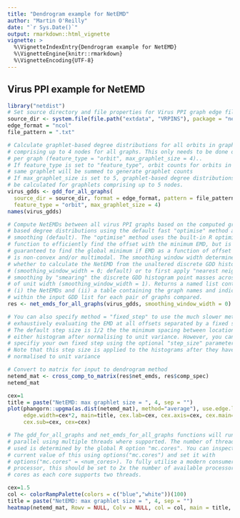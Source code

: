 ```yaml
---
title: "Dendrogram example for NetEMD"
author: "Martin O'Reilly"
date: "`r Sys.Date()`"
output: rmarkdown::html_vignette
vignette: >
  %\VignetteIndexEntry{Dendrogram example for NetEMD}
  %\VignetteEngine{knitr::rmarkdown}
  %\VignetteEncoding{UTF-8}
---
```

## Virus PPI example for NetEMD
```r
library("netdist")
# Set source directory and file properties for Virus PPI graph edge files
source_dir <- system.file(file.path("extdata", "VRPINS"), package = "netdist")
edge_format = "ncol"
file_pattern = ".txt"

# Calculate graphlet-based degree distributions for all orbits in graphlets 
# comprising up to 4 nodes for all graphs. This only needs to be done once 
# per graph (feature_type = "orbit", max_graphlet_size = 4).. 
# If feature_type is set to "feature_type", orbit counts for orbits in the
# same graphlet will be summed to generate graphlet counts
# If max_graphlet_size is set to 5, graphlet-based degree distributions will  
# be calculated for graphlets comprising up to 5 nodes.
virus_gdds <- gdd_for_all_graphs(
  source_dir = source_dir, format = edge_format, pattern = file_pattern, 
  feature_type = "orbit", max_graphlet_size = 4)
names(virus_gdds)

# Compute NetEMDs between all virus PPI graphs based on the computed graphlet- 
# based degree distributions using the default fast "optimise" method and no
# smoothing (default). The "optimise" method uses the built-in R optimise
# function to efficiently find the offset with the minimum EMD, but is not
# guaranteed to find the global minimum if EMD as a function of offset
# is non-convex and/or multimodal. The smoothing window width determines 
# whether to calculate the NetEMD from the unaltered discrete GDD histograms
# (smoothing_window_width = 0; default) or to first apply "nearest neighbour" 
# smoothing by "smearing" the discrete GDD histogram point masses across bins 
# of unit width (smoothing_window_width = 1). Returns a named list containing:
# (i) the NetEMDs and (ii) a table containing the graph names and indices 
# within the input GDD list for each pair of graphs compared.
res <- net_emds_for_all_graphs(virus_gdds, smoothing_window_width = 0)

# You can also specify method = "fixed_step" to use the much slower method of 
# exhaustively evaluating the EMD at all offsets separated by a fixed step. 
# The default step size is 1/2 the the minimum spacing between locations in 
# either histogram after normalising to unit variance. However, you can 
# specifiy your own fixed step using the optional "step_size" parameter.
# Note that this step size is applied to the histograms after they have been 
# normalised to unit variance

# Convert to matrix for input to dendrogram method
netemd_mat <- cross_comp_to_matrix(res$net_emds, res$comp_spec)
netemd_mat
```

```r
cex=1
title = paste("NetEMD: max graphlet size = ", 4, sep = "")
plot(phangorn::upgma(as.dist(netemd_mat), method="average"), use.edge.length=FALSE, 
     edge.width=cex*2, main=title, cex.lab=cex, cex.axis=cex, cex.main=cex, 
     cex.sub=cex, cex=cex)

# The gdd_for_all_graphs and net_emds_for_all_graphs functions will run in 
# parallel using multiple threads where supported. The number of threads
# used is determined by the global R option "mc.cores". You can inspect the 
# current value of this using options("mc.cores") and set it with 
# options("mc.cores" = <num_cores>). To fully utilise a modern consumer
# processor, this should be set to 2x the number of available processor 
# cores as each core supports two threads.
```

```r
cex=1.5
col <- colorRampPalette(colors = c("blue","white"))(100)
title = paste("NetEMD: max graphlet size = ", 4, sep = "")
heatmap(netemd_mat, Rowv = NULL, Colv = NULL, col = col, main = title, cexRow = cex, cexCol = cex, symm = TRUE)
```

